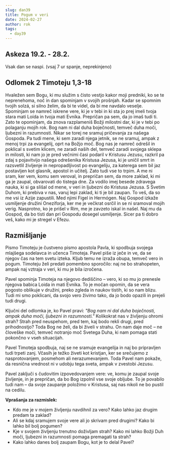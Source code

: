 ```yaml
---
slug: dan39
title: Pogum v veri
date: 2024-02-27
author: rok
tags:
  - day39
---
```


## Askeza 19.2. - 28.2.

Vsak dan se naspi. (vsaj 7 ur spanje, neprekinjeno)

## Odlomek 2 Timoteju 1,3-18

Hvaležen sem Bogu, ki mu služim s čisto vestjo kakor moji predniki, ko se te neprenehoma, noč in dan spominjam v svojih prošnjah. Kadar se spomnim tvojih solzá, si silno želim, da bi te videl, da bi me navdalo veselje. Spominjam se namreč iskrene vere, ki je v tebi in ki sta jo prej imeli tvoja stara mati Loída in tvoja mati Evníka. Prepričan pa sem, da jo imaš tudi ti.
Zato te opominjam, da znova razplameniš Božji milostni dar, ki je v tebi po polaganju mojih rok. Bog nam ni dal duha boječnosti, temveč duha moči, ljubezni in razumnosti. Nikar se torej ne sramuj pričevanja za našega Gospoda. Pa tudi mene, ki sem zaradi njega jetnik, se ne sramuj, ampak z menoj trpi za evangelij, oprt na Božjo moč. Bog nas je namreč odrešil in poklical s svetim klicem, ne zaradi naših del, temveč zaradi svojega sklepa in milosti, ki nam jo je pred večnimi časi podaril v Kristusu Jezusu, razkril pa zdaj s pojavitvijo našega odrešenika Kristusa Jezusa, ki je uničil smrt in razsvetlil življenje in nepropadljivost po evangeliju, za katerega sem bil jaz postavljen kot glasník, apostol in učitelj. Zato tudi vse to trpim. A me ni sram, ker vem, komu sem veroval, in prepričan sem, da more zaklad, ki mi ga je zaupal, obvarovati do tistega dne. Za vodilo imej besede zdravega nauka, ki si ga slišal od mene, v veri in ljubezni do Kristusa Jezusa. S Svetim Duhom, ki prebiva v nas, varuj lepi zaklad, ki ti je bil zaupan.
To veš, da so me vsi iz Azije zapustili. Med njimi Figel in Hermógen. Naj Gospod izkaže usmiljenje družini Onezíforja, ker me je večkrat osrčil in se ni sramoval mojih verig. Nasprotno, ko je prišel v Rim, me je zavzeto iskal in našel. Naj mu da Gospod, da bo tisti dan pri Gospodu dosegel usmiljenje. Sicer pa ti dobro veš, kako mi je stregel v Efezu.

## Razmišljanje

Pismo Timoteju je čustveno pismo apostola Pavla, ki spodbuja svojega mlajšega sodelavca in učenca Timoteja. Pavel piše iz ječe in ve, da se njegov čas na tem svetu izteka. Kljub temu ne izraža obupa, temveč vero in pogum. Timoteju želi predati pomembno sporočilo: naj ne bo strahopeten, ampak naj vztraja v veri, ki mu je bila izročena.

Pavel spominja Timoteja na njegovo dediščino – vero, ki so mu jo prenesle njegova babica Loida in mati Evnika. To je močan opomin, da se vera pogosto oblikuje v družini, preko zgleda in naukov tistih, ki so nam blizu. Tudi mi smo poklicani, da svojo vero živimo tako, da jo bodo opazili in prejeli tudi drugi.

Ključni del odlomka je, ko Pavel pravi: _"Bog nam ni dal duha boječnosti, ampak duha moči, ljubezni in razumnosti."_ Kolikokrat nas v življenju ohromi strah? Strah pred neuspehom, pred tem, kaj bodo rekli drugi, pred prihodnostjo? Toda Bog ne želi, da bi živeli v strahu. On nam daje moč – ne človeške moči, temveč notranjo moč Svetega Duha, ki nam pomaga stati pokončno v vseh situacijah.

Pavel Timoteja spodbuja, naj se ne sramuje evangelija in naj bo pripravljen tudi trpeti zanj. Včasih je težko živeti kot kristjan, ker se srečujemo z nasprotovanjem, posmehom ali nerazumevanjem. Toda Pavel nam pokaže, da resnična vrednost ni v udobju tega sveta, ampak v zvestobi Jezusu.

Pavel zaključi s čudovitim izpovedovanjem vere: ve, komu je zaupal svoje življenje, in je prepričan, da bo Bog izpolnil vse svoje obljube. To je povabilo tudi nam – da svoje zaupanje položimo v Kristusa, saj nas nikoli ne bo pustil na cedilu.

**Vprašanja za razmislek:**

- Kdo me je v mojem življenju navdihnil za vero? Kako lahko jaz drugim predam ta zaklad?
- Ali se kdaj sramujem svoje vere ali jo skrivam pred drugimi? Kako bi lahko bil bolj pogumen?
- Kje v svojem življenju trenutno doživljam strah? Kako mi lahko Božji Duh moči, ljubezni in razumnosti pomaga premagati ta strah?
- Kako lahko danes bolj zaupam Bogu, kot je to delal Pavel?
